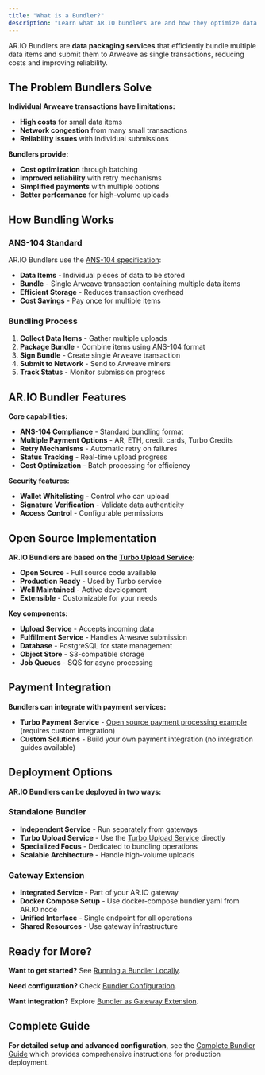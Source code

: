 ```yaml
---
title: "What is a Bundler?"
description: "Learn what AR.IO bundlers are and how they optimize data submission to Arweave using ANS-104 standards"
---
```


AR.IO Bundlers are **data packaging services** that efficiently bundle multiple data items and submit them to Arweave as single transactions, reducing costs and improving reliability.

## The Problem Bundlers Solve

**Individual Arweave transactions have limitations:**

- **High costs** for small data items
- **Network congestion** from many small transactions
- **Reliability issues** with individual submissions

**Bundlers provide:**

- **Cost optimization** through batching
- **Improved reliability** with retry mechanisms
- **Simplified payments** with multiple options
- **Better performance** for high-volume uploads

## How Bundling Works

### ANS-104 Standard

AR.IO Bundlers use the [ANS-104 specification](https://github.com/ArweaveTeam/arweave-standards/blob/master/ans/ANS-104.md):

- **Data Items** - Individual pieces of data to be stored
- **Bundle** - Single Arweave transaction containing multiple data items
- **Efficient Storage** - Reduces transaction overhead
- **Cost Savings** - Pay once for multiple items

### Bundling Process

1. **Collect Data Items** - Gather multiple uploads
2. **Package Bundle** - Combine items using ANS-104 format
3. **Sign Bundle** - Create single Arweave transaction
4. **Submit to Network** - Send to Arweave miners
5. **Track Status** - Monitor submission progress

## AR.IO Bundler Features

**Core capabilities:**

- **ANS-104 Compliance** - Standard bundling format
- **Multiple Payment Options** - AR, ETH, credit cards, Turbo Credits
- **Retry Mechanisms** - Automatic retry on failures
- **Status Tracking** - Real-time upload progress
- **Cost Optimization** - Batch processing for efficiency

**Security features:**

- **Wallet Whitelisting** - Control who can upload
- **Signature Verification** - Validate data authenticity
- **Access Control** - Configurable permissions

## Open Source Implementation

**AR.IO Bundlers are based on the [Turbo Upload Service](https://github.com/ardriveapp/turbo-upload-service):**

- **Open Source** - Full source code available
- **Production Ready** - Used by Turbo service
- **Well Maintained** - Active development
- **Extensible** - Customizable for your needs

**Key components:**

- **Upload Service** - Accepts incoming data
- **Fulfillment Service** - Handles Arweave submission
- **Database** - PostgreSQL for state management
- **Object Store** - S3-compatible storage
- **Job Queues** - SQS for async processing

## Payment Integration

**Bundlers can integrate with payment services:**

- **Turbo Payment Service** - [Open source payment processing example](https://github.com/ardriveapp/turbo-payment-service) (requires custom integration)
- **Custom Solutions** - Build your own payment integration (no integration guides available)

## Deployment Options

**AR.IO Bundlers can be deployed in two ways:**

### Standalone Bundler

- **Independent Service** - Run separately from gateways
- **Turbo Upload Service** - Use the [Turbo Upload Service](https://github.com/ardriveapp/turbo-upload-service) directly
- **Specialized Focus** - Dedicated to bundling operations
- **Scalable Architecture** - Handle high-volume uploads

### Gateway Extension

- **Integrated Service** - Part of your AR.IO gateway
- **Docker Compose Setup** - Use docker-compose.bundler.yaml from AR.IO node
- **Unified Interface** - Single endpoint for all operations
- **Shared Resources** - Use gateway infrastructure

## Ready for More?

**Want to get started?** See [Running a Bundler Locally](/build/run-a-bundler/running-bundler-locally).

**Need configuration?** Check [Bundler Configuration](/build/run-a-bundler/bundler-configuration).

**Want integration?** Explore [Bundler as Gateway Extension](/build/run-a-bundler/bundler-as-gateway-extension).

## Complete Guide

**For detailed setup and advanced configuration**, see the [Complete Bundler Guide](/build/extensions/bundler) which provides comprehensive instructions for production deployment.
